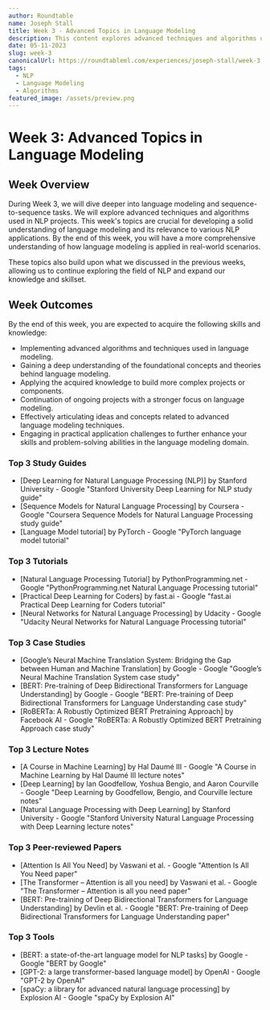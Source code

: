 ```yaml
---
author: Roundtable
name: Joseph Stall
title: Week 3 - Advanced Topics in Language Modeling
description: This content explores advanced techniques and algorithms used in NLP projects, focusing on language modeling and sequence-to-sequence tasks. By the end of this week, readers will have a more comprehensive understanding of how language modeling is applied in real-world scenarios and be able to implement advanced algorithms and techniques in their own projects.
date: 05-11-2023
slug: week-3
canonicalUrl: https://roundtableml.com/experiences/joseph-stall/week-3
tags:
  - NLP
  - Language Modeling
  - Algorithms
featured_image: /assets/preview.png
---
```


# Week 3: Advanced Topics in Language Modeling

## Week Overview

During Week 3, we will dive deeper into language modeling and sequence-to-sequence tasks. We will explore advanced techniques and algorithms used in NLP projects. This week's topics are crucial for developing a solid understanding of language modeling and its relevance to various NLP applications. By the end of this week, you will have a more comprehensive understanding of how language modeling is applied in real-world scenarios.

These topics also build upon what we discussed in the previous weeks, allowing us to continue exploring the field of NLP and expand our knowledge and skillset.

## Week Outcomes

By the end of this week, you are expected to acquire the following skills and knowledge:

- Implementing advanced algorithms and techniques used in language modeling.
- Gaining a deep understanding of the foundational concepts and theories behind language modeling.
- Applying the acquired knowledge to build more complex projects or components.
- Continuation of ongoing projects with a stronger focus on language modeling.
- Effectively articulating ideas and concepts related to advanced language modeling techniques.
- Engaging in practical application challenges to further enhance your skills and problem-solving abilities in the language modeling domain.

### Top 3 Study Guides

- [Deep Learning for Natural Language Processing (NLP)] by Stanford University - Google "Stanford University Deep Learning for NLP study guide"
- [Sequence Models for Natural Language Processing] by Coursera - Google "Coursera Sequence Models for Natural Language Processing study guide"
- [Language Model tutorial] by PyTorch - Google "PyTorch language model tutorial"

### Top 3 Tutorials

- [Natural Language Processing Tutorial] by PythonProgramming.net - Google "PythonProgramming.net Natural Language Processing tutorial"
- [Practical Deep Learning for Coders] by fast.ai - Google "fast.ai Practical Deep Learning for Coders tutorial"
- [Neural Networks for Natural Language Processing] by Udacity - Google "Udacity Neural Networks for Natural Language Processing tutorial"

### Top 3 Case Studies

- [Google’s Neural Machine Translation System: Bridging the Gap between Human and Machine Translation] by Google - Google "Google’s Neural Machine Translation System case study"
- [BERT: Pre-training of Deep Bidirectional Transformers for Language Understanding] by Google - Google "BERT: Pre-training of Deep Bidirectional Transformers for Language Understanding case study"
- [RoBERTa: A Robustly Optimized BERT Pretraining Approach] by Facebook AI - Google "RoBERTa: A Robustly Optimized BERT Pretraining Approach case study"

### Top 3 Lecture Notes

- [A Course in Machine Learning] by Hal Daumé III - Google "A Course in Machine Learning by Hal Daumé III lecture notes"
- [Deep Learning] by Ian Goodfellow, Yoshua Bengio, and Aaron Courville - Google "Deep Learning by Goodfellow, Bengio, and Courville lecture notes"
- [Natural Language Processing with Deep Learning] by Stanford University - Google "Stanford University Natural Language Processing with Deep Learning lecture notes"

### Top 3 Peer-reviewed Papers

- [Attention Is All You Need] by Vaswani et al. - Google "Attention Is All You Need paper"
- [The Transformer – Attention is all you need] by Vaswani et al. - Google "The Transformer – Attention is all you need paper"
- [BERT: Pre-training of Deep Bidirectional Transformers for Language Understanding] by Devlin et al. - Google "BERT: Pre-training of Deep Bidirectional Transformers for Language Understanding paper"

### Top 3 Tools

- [BERT: a state-of-the-art language model for NLP tasks] by Google - Google "BERT by Google"
- [GPT-2: a large transformer-based language model] by OpenAI - Google "GPT-2 by OpenAI"
- [spaCy: a library for advanced natural language processing] by Explosion AI - Google "spaCy by Explosion AI"
